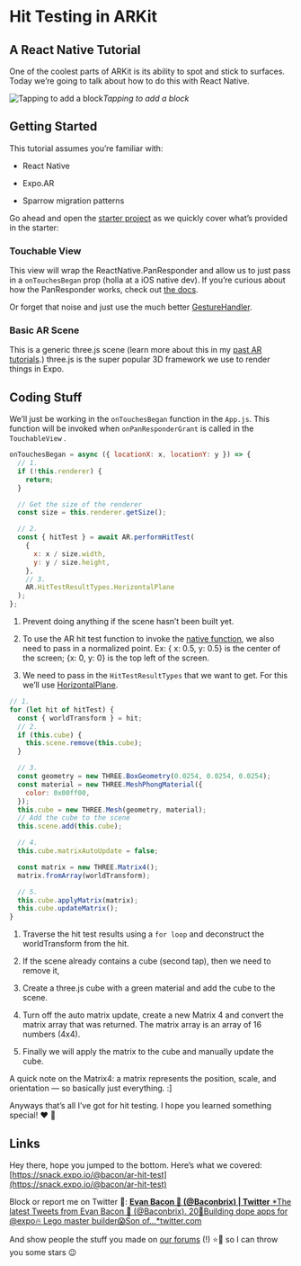 # Hit Testing in ARKit

## A React Native Tutorial

One of the coolest parts of ARKit is its ability to spot and stick to surfaces. Today we’re going to talk about how to do this with React Native.

![Tapping to add a block](./images/1M4xJ7sm2me61xszk9gQj4g.gif)_Tapping to add a block_

<Snack url="https://snack.expo.io/embedded/@bacon/ar-hit-test" />

## Getting Started

This tutorial assumes you’re familiar with:

- React Native

- Expo.AR

- Sparrow migration patterns

Go ahead and open the [starter project](https://snack.expo.io/@bacon/ar-hit-test-starter) as we quickly cover what’s provided in the starter:

### Touchable View

This view will wrap the ReactNative.PanResponder and allow us to just pass in a `onTouchesBegan` prop (holla at a iOS native dev). If you’re curious about how the PanResponder works, check out [the docs](https://facebook.github.io/react-native/docs/panresponder.html).

Or forget that noise and just use the much better [GestureHandler](https://docs.expo.io/versions/latest/sdk/gesture-handler).

### Basic AR Scene

This is a generic three.js scene (learn more about this in my [past AR tutorials](https://blog.expo.io/arkit-in-react-native-tutorial-the-basics-9f839539f0b9).) three.js is the super popular 3D framework we use to render things in Expo.

## Coding Stuff

We’ll just be working in the `onTouchesBegan` function in the `App.js`. This function will be invoked when `onPanResponderGrant` is called in the `TouchableView` .

```js
onTouchesBegan = async ({ locationX: x, locationY: y }) => {
  // 1.
  if (!this.renderer) {
    return;
  }

  // Get the size of the renderer
  const size = this.renderer.getSize();

  // 2.
  const { hitTest } = await AR.performHitTest(
    {
      x: x / size.width,
      y: y / size.height,
    },
    // 3.
    AR.HitTestResultTypes.HorizontalPlane
  );
};
```

1. Prevent doing anything if the scene hasn’t been built yet.

1. To use the AR hit test function to invoke the [native function](https://developer.apple.com/documentation/arkit/arframe/2875718-hittest?language=objc), we also need to pass in a normalized point. Ex: { x: 0.5, y: 0.5} is the center of the screen; {x: 0, y: 0} is the top left of the screen.

1. We need to pass in the `HitTestResultTypes` that we want to get. For this we’ll use [HorizontalPlane](https://developer.apple.com/documentation/arkit/arhittestresulttype/arhittestresulttypeestimatedhorizontalplane?language=objc).

```js
// 1.
for (let hit of hitTest) {
  const { worldTransform } = hit;
  // 2.
  if (this.cube) {
    this.scene.remove(this.cube);
  }

  // 3.
  const geometry = new THREE.BoxGeometry(0.0254, 0.0254, 0.0254);
  const material = new THREE.MeshPhongMaterial({
    color: 0x00ff00,
  });
  this.cube = new THREE.Mesh(geometry, material);
  // Add the cube to the scene
  this.scene.add(this.cube);

  // 4.
  this.cube.matrixAutoUpdate = false;

  const matrix = new THREE.Matrix4();
  matrix.fromArray(worldTransform);

  // 5.
  this.cube.applyMatrix(matrix);
  this.cube.updateMatrix();
}
```

1. Traverse the hit test results using a `for loop` and deconstruct the worldTransform from the hit.

1. If the scene already contains a cube (second tap), then we need to remove it,

1. Create a three.js cube with a green material and add the cube to the scene.

1. Turn off the auto matrix update, create a new Matrix 4 and convert the matrix array that was returned. The matrix array is an array of 16 numbers (4x4).

1. Finally we will apply the matrix to the cube and manually update the cube.

A quick note on the Matrix4: a matrix represents the position, scale, and orientation — so basically just everything. :]

Anyways that’s all I’ve got for hit testing. I hope you learned something special! ❤ 🦄

## Links

Hey there, hope you jumped to the bottom. Here’s what we covered: [https://snack.expo.io/@bacon/ar-hit-test](https://snack.expo.io/@bacon/ar-hit-test)

Block or report me on Twitter 🚫:
[**Evan Bacon 🥓 (@Baconbrix) | Twitter**
*The latest Tweets from Evan Bacon 🥓 (@Baconbrix). 20💙Building dope apps for @expo🔥 Lego master builder😱Son of…*twitter.com](https://twitter.com/Baconbrix)

And show people the stuff you made on [our forums](http://forums.expo.io) (!) ⭐️💙 so I can throw you some stars 😉

